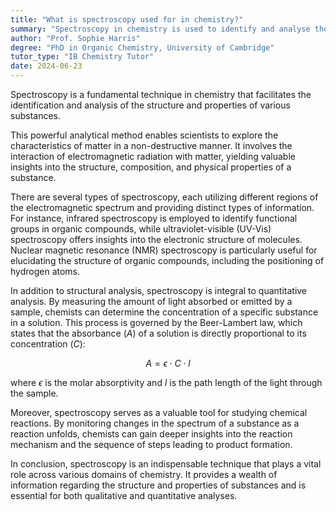 ```yaml
---
title: "What is spectroscopy used for in chemistry?"
summary: "Spectroscopy in chemistry is used to identify and analyse the structure and properties of different substances."
author: "Prof. Sophie Harris"
degree: "PhD in Organic Chemistry, University of Cambridge"
tutor_type: "IB Chemistry Tutor"
date: 2024-06-23
---
```


Spectroscopy is a fundamental technique in chemistry that facilitates the identification and analysis of the structure and properties of various substances.

This powerful analytical method enables scientists to explore the characteristics of matter in a non-destructive manner. It involves the interaction of electromagnetic radiation with matter, yielding valuable insights into the structure, composition, and physical properties of a substance.

There are several types of spectroscopy, each utilizing different regions of the electromagnetic spectrum and providing distinct types of information. For instance, infrared spectroscopy is employed to identify functional groups in organic compounds, while ultraviolet-visible (UV-Vis) spectroscopy offers insights into the electronic structure of molecules. Nuclear magnetic resonance (NMR) spectroscopy is particularly useful for elucidating the structure of organic compounds, including the positioning of hydrogen atoms.

In addition to structural analysis, spectroscopy is integral to quantitative analysis. By measuring the amount of light absorbed or emitted by a sample, chemists can determine the concentration of a specific substance in a solution. This process is governed by the Beer-Lambert law, which states that the absorbance ($A$) of a solution is directly proportional to its concentration ($C$):

$$
A = \epsilon \cdot C \cdot l
$$

where $\epsilon$ is the molar absorptivity and $l$ is the path length of the light through the sample.

Moreover, spectroscopy serves as a valuable tool for studying chemical reactions. By monitoring changes in the spectrum of a substance as a reaction unfolds, chemists can gain deeper insights into the reaction mechanism and the sequence of steps leading to product formation.

In conclusion, spectroscopy is an indispensable technique that plays a vital role across various domains of chemistry. It provides a wealth of information regarding the structure and properties of substances and is essential for both qualitative and quantitative analyses.
    